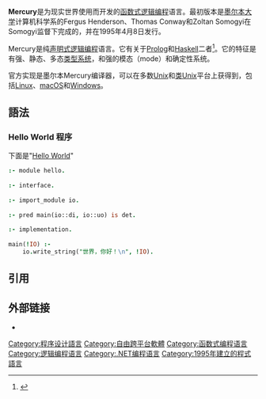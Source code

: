 {{Infobox programming language
| name = Mercury
| logo = 
| paradigm = [[逻辑编程|逻辑]], [[函数式编程|函数式]], [[面向对象编程|面向对象]]
| family = 
| designer = Zoltan Somogyi
| developer = [[墨尔本大学|墨尔本大学]]
| released = {{Start date and age|1995|04|08}}
| latest release version = 20.06.1
| latest release date = {{Start date and age|2020|11|03}}
| typing = [[强类型|强类型]], [[静态类型|静态]], [[多态_(计算机科学)|多态]]
| scope = 
| programming language = Mercury
| platform = [[IA-32|IA-32]], [[x86-64|x86-64]], [[ARM架构|ARM]], [[SPARC|Sparc64]], [[Java|Java]], [[通用语言架构|CLI]], [[开放电信平台|Erlang/OTP]]
| operating system = [[跨平台|跨平台]]: [[Unix|Unix]], [[Linux|Linux]], [[macOS|macOS]], [[Solaris|Solaris]], [[FreeBSD|FreeBSD]], [[OpenBSD|OpenBSD]], [[Microsoft_Windows|Windows]], [[Android|Android]]
| license = [[GNU_General_Public_License|GPL]]编译器,<br />[[GNU_Lesser_General_Public_License|LGPL]]标准库
| file ext = .m
| file format = 
| website = {{URL|www.mercurylang.org}}
| implementations = Melbourne Mercury Compiler
| dialects = 
| influenced by = [[Prolog|Prolog]], [[Hope_(编程语言)|Hope]], [[Haskell|Haskell]]
| influenced = 
}}
'''Mercury'''是为现实世界使用而开发的[[函数式逻辑编程|函数式逻辑编程]]语言。最初版本是[[墨尔本大学|墨尔本大学]]计算机科学系的Fergus Henderson、Thomas Conway和Zoltan Somogyi在Somogyi监督下完成的，并在1995年4月8日发行。

Mercury是纯[[声明式编程|声明式]][[逻辑编程|逻辑编程]]语言。它有关于[[Prolog|Prolog]]和[[Haskell|Haskell]]二者<ref name="motivation">{{Cite web |url=http://www.mercurylang.org/about/motivation.html |title=The Mercury Project - Motivation |access-date=2021-02-10 |archive-date=2021-02-15 |archive-url=https://web.archive.org/web/20210215031517/http://www.mercurylang.org/about/motivation.html |dead-url=no }}</ref>。它的特征是有强、静态、多态[[类型系统|类型系统]]，和强的模态（mode）和确定性系统。

官方实现是墨尔本Mercury编译器，可以在多数[[Unix|Unix]]和[[类Unix|类Unix]]平台上获得到，包括[[Linux|Linux]]、[[macOS|macOS]]和[[Microsoft_Windows|Windows]]。

== 語法 ==
=== Hello World 程序 ===
下面是"[[Hello_World程序|Hello World]]"

<syntaxhighlight lang="prolog" enclose="div">
:- module hello.
 
:- interface.
 
:- import_module io.
 
:- pred main(io::di, io::uo) is det.
 
:- implementation.
 
main(!IO) :-
    io.write_string("世界，你好！\n", !IO).
</syntaxhighlight>

==引用==
{{reflist}}

==外部链接==
* {{Official website|www.mercurylang.org}}

[[Category:程序设计語言|Category:程序设计語言]]
[[Category:自由跨平台軟體|Category:自由跨平台軟體]]
[[Category:函数式编程语言|Category:函数式编程语言]]
[[Category:逻辑编程语言|Category:逻辑编程语言]]
[[Category:.NET编程语言|Category:.NET编程语言]]
[[Category:1995年建立的程式語言|Category:1995年建立的程式語言]]